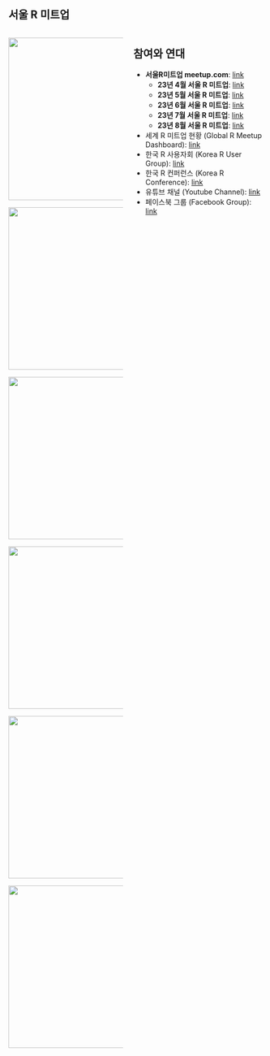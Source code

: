 #  {background-image="img/meetup_logo.jpg"}

::: r-fit-text
:::

## 서울 R 미트업 {.smaller}

::: columns
::: column
::: r-stack

![](img/seoul-r-meetup-august.jpg){.fragment width="320"}

::: fragment

![](img/seoul-r-meetup-july.jpg){.fragment width="320"}

:::

::: fragment
![](img/seoulr-r-meetup-june.jpg){.fragment width="320"}
:::

::: fragment
![](img/seoul-r-meetup-202305.jpg){.fragment width="320"}
:::

::: fragment
![](img/seoul-r-meetup-AsiaR.jpg){.fragment width="320"}
:::

::: fragment
![](img/seoul-r-meetup-202304.jpg){.fragment width="320"}
:::


:::
:::

::: column
## 참여와 연대

-   **서울R미트업 meetup.com**: [link](https://www.meetup.com/seoul-r-meetup)
    -   **23년 4월 서울 R 미트업**: [link](https://www.meetup.com/seoul-r-meetup/events/292232899/)
    -   **23년 5월 서울 R 미트업**: [link](https://www.meetup.com/seoul-r-meetup/events/292966674/)
    -   **23년 6월 서울 R 미트업**: [link](https://www.meetup.com/seoul-r-meetup/events/293485362/)
    -   **23년 7월 서울 R 미트업**: [link](https://www.meetup.com/seoul-r-meetup/events/293929603/)
    -   **23년 8월 서울 R 미트업**: [link](https://www.meetup.com/seoul-r-meetup/events/294651161/)
-   세계 R 미트업 현황 (Global R Meetup Dashboard): [link](https://r-community.org/usergroups/)
-   한국 R 사용자회 (Korea R User Group): [link](https://r2bit.com/)
-   한국 R 컨퍼런스 (Korea R Conference): [link](https://use-r.kr/)
-   유튜브 채널 (Youtube Channel): [link](https://www.youtube.com/channel/UCW-epmIvjBEhhVXw_F0Nqbw)
-   페이스북 그룹 (Facebook Group): [link](https://www.facebook.com/groups/tidyverse)
:::
:::


